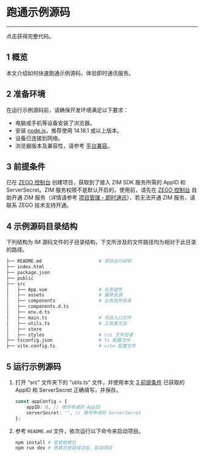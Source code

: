 
# 跑通示例源码
---

<Card title="示例源码" href="https://artifact-demo.zego.im/zim/example/web/ZIMExampleJavaScript.zip" target="_blank">点击获得完整代码。</Card>

## 1 概览

本文介绍如何快速跑通示例源码，体验即时通讯服务。

## 2 准备环境

在运行示例源码前，请确保开发环境满足以下要求：

- 电脑或手机等设备安装了浏览器。
- 安装 [node.js](https://nodejs.org/en/)，推荐使用 14.18.1 或以上版本。
- 设备已连接到网络。
- 浏览器版本及兼容性，请参考 [平台兼容](./Introduction/Overview.mdx#平台兼容)。

## 3 前提条件

已在 [ZEGO 控制台](https://console.zego.im) 创建项目，获取到了接入 ZIM SDK 服务所需的 AppID 和 ServerSecret。ZIM 服务权限不是默认开启的，使用前，请先在 [ZEGO 控制台](https://console.zego.im) 自助开通 ZIM 服务（详情请参考 [项目管理 - 即时通讯](https://doc-zh.zego.im/article/14994)），若无法开通 ZIM 服务，请联系 ZEGO 技术支持开通。

## 4 示例源码目录结构

下列结构为 IM 源码文件的子目录结构，下文所涉及的文件路径均为相对于此目录的路径。

```bash
├── README.md                     # 项目运行说明 
├── index.html
├── package.json                    
├── public                        
├── src 
│   ├── App.vue                   # 业务组件    
│   ├── assets                    # 媒体资源   
│   ├── components                # 业务组件目录   
│   ├── components.d.ts            
│   ├── env.d.ts                    
│   ├── main.ts                   # 项目入口文件
│   ├── utils.ts                  # 工具类方法     
│   ├── store                     
│   ├── styles                    # css 文件目录   
├── tsconfig.json                 # ts 配置文件   
├── vite.config.ts                # vite 配置文件    
```

## 5 运行示例源码

1. 打开 “src” 文件夹下的 “utils.ts” 文件，并使用本文 [3 前提条件](#3-前提条件) 已获取的 AppID 和 ServerSecret 正确填写，并保存。

    ```typescript
    const appConfig = {
        appID: 0, // 填写申请的 AppID
        serverSecret: '', // 填写申请的 ServerSecret
    };
    ```

2. 参考 `README.md` 文件，依次运行以下命令来启动项目。

    ```bash
    npm install # 安装依赖包
    npm run dev # 依赖包安装成功后，启动项目
    ```
